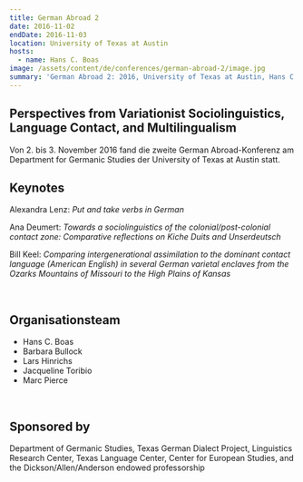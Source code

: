 ```yaml
---
title: German Abroad 2
date: 2016-11-02
endDate: 2016-11-03
location: University of Texas at Austin
hosts:
  - name: Hans C. Boas
image: /assets/content/de/conferences/german-abroad-2/image.jpg
summary: 'German Abroad 2: 2016, University of Texas at Austin, Hans C. Boas'
---
```

## Perspectives from Variationist Sociolinguistics, Language Contact, and Multilingualism

Von 2. bis 3. November 2016 fand die zweite German Abroad-Konferenz am Department for Germanic Studies der University of Texas at Austin statt.

## Keynotes

Alexandra Lenz: *Put and take verbs in German*

Ana Deumert: *Towards a sociolinguistics of the colonial/post-colonial contact zone: Comparative reflections on Kiche Duits and Unserdeutsch*

Bill Keel: *Comparing intergenerational assimilation to the dominant contact language (American English) in several German varietal enclaves from the Ozarks Mountains of Missouri to the High Plains of Kansas*

 

## Organisationsteam

* Hans C. Boas
* Barbara Bullock
* Lars Hinrichs
* Jacqueline Toribio
* Marc Pierce

 

## Sponsored by

Department of Germanic Studies, Texas German Dialect Project, Linguistics Research Center, Texas Language Center, Center for European Studies, and the Dickson/Allen/Anderson endowed professorship
